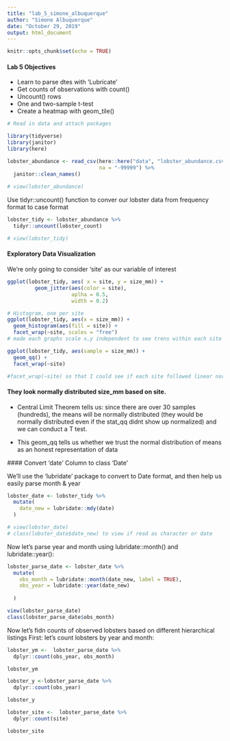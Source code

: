 ```yaml
---
title: "lab_5_simone_albuquerque"
author: "Simone Albuquerque"
date: "October 29, 2019"
output: html_document
---
```


```r
knitr::opts_chunk$set(echo = TRUE)
```

#### Lab 5 Objectives
- Learn to parse dtes with 'Lubricate'
- Get counts of observations with count()
- Uncount() rows
- One and two-sample t-test
- Create a heatmap with geom_tile()

```r
# Read in data and attach packages

library(tidyverse)
library(janitor)
library(here)

lobster_abundance <- read_csv(here::here("data", "lobster_abundance.csv"),
                              na = "-99999") %>%  
  janitor::clean_names()
  
# view(lobster_abundance)
```

Use tidyr::uncount() function to conver our lobster data from frequency format to case format

```r
lobster_tidy <- lobster_abundance %>% 
  tidyr::uncount(lobster_count)

# view(lobster_tidy)
```

#### Exploratory Data Visualization 
We're only going to consider 'site' as our variable of interest

```r
ggplot(lobster_tidy, aes( x = site, y = size_mm)) +
         geom_jitter(aes(color = site), 
                     aplha = 0.5, 
                     width = 0.2)

# Histogram, one per site
ggplot(lobster_tidy, aes(x = size_mm)) +
  geom_histogram(aes(fill = site)) + 
  facet_wrap(~site, scales = "free")
# made each graphs scale x,y independent to see trens within each site instead of comparing amongst sites

ggplot(lobster_tidy, aes(sample = size_mm)) + 
  geom_qq() +
  facet_wrap(~site)

#facet_wrap(~site) so that I could see if each site followed linear normal trend
```

#### They look normally distributed size_mm based on site.
 
- Central Limit Theorem tells us: since there are over 30 samples (hundreds), the means will be normally distributed (they would be normally distributed even if the stat_qq didnt show up normalized) and we can conduct a T test. 
 
 - This geom_qq tells us whether we trust the normal distribution of means as an honest representation of data
 
 #### Convert 'date' Column to class 'Date'
 
 We'll use the 'lubridate' package to convert to Date format, and then help us easily parse month & year 
 
```r
lobster_date <- lobster_tidy %>% 
  mutate(
    date_new = lubridate::mdy(date)
  )

# view(lobster_date)
# class(lobster_date$date_new) to view if read as character or date
```
 
 Now let's parse year and month using lubridate::month() and lubridate::year():
 
```r
lobster_parse_date <- lobster_date %>% 
  mutate(
    obs_month = lubridate::month(date_new, label = TRUE), 
    obs_year = lubridate::year(date_new)
    
  )

view(lobster_parse_date)
class(lobster_parse_date$obs_month)

```
 
 Now let's fidn counts of observed lobsters based on different hierarchical listings
 First: let's count lobsters by year and month:
```r
lobster_ym <-  lobster_parse_date %>% 
  dplyr::count(obs_year, obs_month)

lobster_ym

lobster_y <-lobster_parse_date %>% 
  dplyr::count(obs_year)

lobster_y

lobster_site <-  lobster_parse_date %>% 
  dplyr::count(site)

lobster_site
```
 
 

